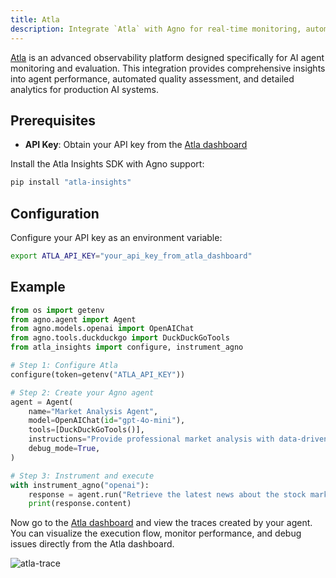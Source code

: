 ```yaml
---
title: Atla
description: Integrate `Atla` with Agno for real-time monitoring, automated evaluation, and performance analytics of your AI agents.
---
```


[Atla](https://www.atla-ai.com/) is an advanced observability platform designed specifically for AI agent monitoring and evaluation. 
This integration provides comprehensive insights into agent performance, automated quality assessment, and detailed analytics for production AI systems.

## Prerequisites

- **API Key**: Obtain your API key from the [Atla dashboard](https://app.atla-ai.com)

Install the Atla Insights SDK with Agno support:

```bash
pip install "atla-insights"
```

## Configuration

Configure your API key as an environment variable:

```bash
export ATLA_API_KEY="your_api_key_from_atla_dashboard"
```

## Example

```python
from os import getenv
from agno.agent import Agent
from agno.models.openai import OpenAIChat
from agno.tools.duckduckgo import DuckDuckGoTools
from atla_insights import configure, instrument_agno

# Step 1: Configure Atla
configure(token=getenv("ATLA_API_KEY"))

# Step 2: Create your Agno agent
agent = Agent(
    name="Market Analysis Agent",
    model=OpenAIChat(id="gpt-4o-mini"),
    tools=[DuckDuckGoTools()],
    instructions="Provide professional market analysis with data-driven insights.",
    debug_mode=True,
)

# Step 3: Instrument and execute
with instrument_agno("openai"):
    response = agent.run("Retrieve the latest news about the stock market.")
    print(response.content)
```

Now go to the [Atla dashboard](https://app.atla-ai.com/app/) and view the traces created by your agent. You can visualize the execution flow, monitor performance, and debug issues directly from the Atla dashboard.

<Frame caption="Atla Agent run trace">
  <img
    src="/images/atla-trace-summary.png"
    style={{ borderRadius: '10px', width: '100%', maxWidth: '800px' }}
    alt="atla-trace"
  />
</Frame>
